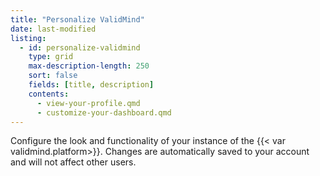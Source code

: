 ```yaml
---
title: "Personalize ValidMind"
date: last-modified
listing:
  - id: personalize-validmind
    type: grid
    max-description-length: 250
    sort: false
    fields: [title, description]
    contents:
      - view-your-profile.qmd
      - customize-your-dashboard.qmd
---
```


Configure the look and functionality of your instance of the {{< var validmind.platform>}}. Changes are automatically saved to your account and will not affect other users.

:::{personalize-validmind}
:::